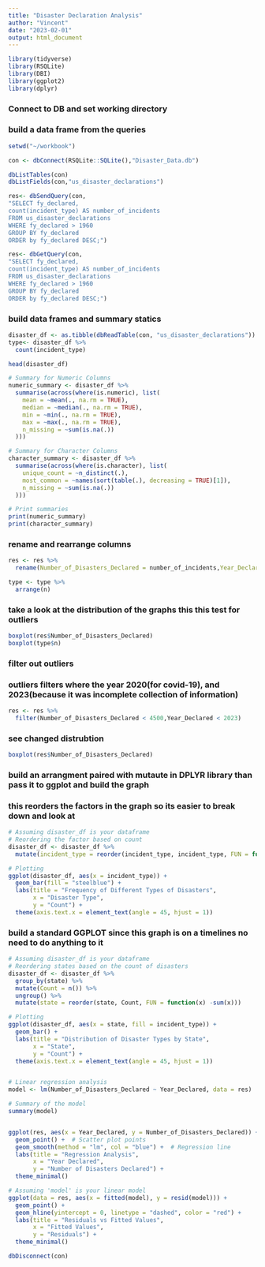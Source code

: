 ```yaml
---
title: "Disaster Declaration Analysis"
author: "Vincent"
date: "2023-02-01"
output: html_document
---
```



```r
library(tidyverse)
library(RSQLite)
library(DBI)
library(ggplot2)
library(dplyr)
```

### Connect to DB and set working directory
### build a data frame from the queries
```r
setwd("~/workbook")

con <- dbConnect(RSQLite::SQLite(),"Disaster_Data.db")

dbListTables(con)
dbListFields(con,"us_disaster_declarations")

res<- dbSendQuery(con,
"SELECT fy_declared, 
count(incident_type) AS number_of_incidents 
FROM us_disaster_declarations
WHERE fy_declared > 1960
GROUP BY fy_declared
ORDER by fy_declared DESC;")

res<- dbGetQuery(con,
"SELECT fy_declared, 
count(incident_type) AS number_of_incidents 
FROM us_disaster_declarations
WHERE fy_declared > 1960
GROUP BY fy_declared
ORDER by fy_declared DESC;")
```

### build data frames and summary statics

```r
disaster_df <- as.tibble(dbReadTable(con, "us_disaster_declarations"))
type<- disaster_df %>% 
  count(incident_type)

head(disaster_df)

# Summary for Numeric Columns
numeric_summary <- disaster_df %>%
  summarise(across(where(is.numeric), list(
    mean = ~mean(., na.rm = TRUE),
    median = ~median(., na.rm = TRUE),
    min = ~min(., na.rm = TRUE),
    max = ~max(., na.rm = TRUE),
    n_missing = ~sum(is.na(.))
  )))

# Summary for Character Columns
character_summary <- disaster_df %>%
  summarise(across(where(is.character), list(
    unique_count = ~n_distinct(.),
    most_common = ~names(sort(table(.), decreasing = TRUE)[1]),
    n_missing = ~sum(is.na(.))
  )))

# Print summaries
print(numeric_summary)
print(character_summary)

```

### rename and rearrange columns
```r
res <- res %>% 
  rename(Number_of_Disasters_Declared = number_of_incidents,Year_Declared = fy_declared)

type <- type %>% 
  arrange(n)
```


### take a look at the distribution of the graphs this this test for outliers
```r
boxplot(res$Number_of_Disasters_Declared)
boxplot(type$n)
```


### filter out outliers
### outliers filters where the year 2020(for covid-19), and 2023(because it was incomplete collection of information) 
```r
res <- res %>% 
  filter(Number_of_Disasters_Declared < 4500,Year_Declared < 2023)
```


### see changed distrubtion
```r
boxplot(res$Number_of_Disasters_Declared)
```

### build an arrangment paired with mutaute in DPLYR library than pass it to ggplot and build the graph
### this reorders the factors in the graph so its easier to break down and look at
```r
# Assuming disaster_df is your dataframe
# Reordering the factor based on count
disaster_df <- disaster_df %>%
  mutate(incident_type = reorder(incident_type, incident_type, FUN = function(x) -length(x)))

# Plotting
ggplot(disaster_df, aes(x = incident_type)) +
  geom_bar(fill = "steelblue") +
  labs(title = "Frequency of Different Types of Disasters",
       x = "Disaster Type",
       y = "Count") +
  theme(axis.text.x = element_text(angle = 45, hjust = 1))

```



### build a standard GGPLOT since this graph is on a timelines no need to do anything to it

```r

# Assuming disaster_df is your dataframe
# Reordering states based on the count of disasters
disaster_df <- disaster_df %>%
  group_by(state) %>%
  mutate(Count = n()) %>%
  ungroup() %>%
  mutate(state = reorder(state, Count, FUN = function(x) -sum(x)))

# Plotting
ggplot(disaster_df, aes(x = state, fill = incident_type)) +
  geom_bar() +
  labs(title = "Distribution of Disaster Types by State",
       x = "State",
       y = "Count") +
  theme(axis.text.x = element_text(angle = 45, hjust = 1))



```



```r

# Linear regression analysis
model <- lm(Number_of_Disasters_Declared ~ Year_Declared, data = res)

# Summary of the model
summary(model)


ggplot(res, aes(x = Year_Declared, y = Number_of_Disasters_Declared)) +
  geom_point() +  # Scatter plot points
  geom_smooth(method = "lm", col = "blue") +  # Regression line
  labs(title = "Regression Analysis",
       x = "Year Declared",
       y = "Number of Disasters Declared") +
  theme_minimal()

```
```r

# Assuming 'model' is your linear model
ggplot(data = res, aes(x = fitted(model), y = resid(model))) +
  geom_point() +
  geom_hline(yintercept = 0, linetype = "dashed", color = "red") +
  labs(title = "Residuals vs Fitted Values",
       x = "Fitted Values",
       y = "Residuals") +
  theme_minimal()


```


```r
dbDisconnect(con)
```


